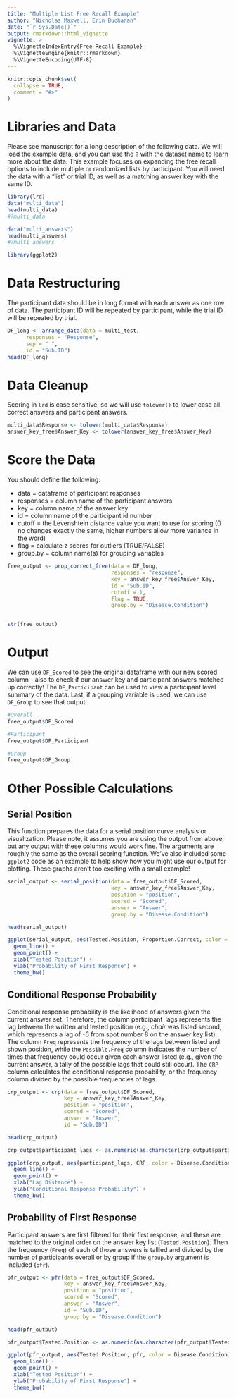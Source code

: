 ```yaml
---
title: "Multiple List Free Recall Example"
author: "Nicholas Maxwell, Erin Buchanan"
date: "`r Sys.Date()`"
output: rmarkdown::html_vignette
vignette: >
  %\VignetteIndexEntry{Free Recall Example}
  %\VignetteEngine{knitr::rmarkdown}
  %\VignetteEncoding{UTF-8}
---
```


```r
knitr::opts_chunk$set(
  collapse = TRUE,
  comment = "#>"
)
```

# Libraries and Data 

Please see manuscript for a long description of the following data. We will load the example data, and you can use the `?` with the dataset name to learn more about the data.  This example focuses on expanding the free recall options to include multiple or randomized lists by participant. You will need the data with a "list" or trial ID, as well as a matching answer key with the same ID. 

```r
library(lrd)
data("multi_data")
head(multi_data)
#?multi_data

data("multi_answers")
head(multi_answers)
#?multi_answers

library(ggplot2)
```

# Data Restructuring

The participant data should be in long format with each answer as one row of data. The participant ID will be repeated by participant, while the trial ID will be repeated by trial.  

```r
DF_long <- arrange_data(data = multi_test,
      responses = "Response",
      sep = " ",
      id = "Sub.ID")
head(DF_long)
```

# Data Cleanup

Scoring in `lrd` is case sensitive, so we will use `tolower()` to lower case all correct answers and participant answers. 

```r
multi_data$Response <- tolower(multi_data$Response)
answer_key_free$Answer_Key <- tolower(answer_key_free$Answer_Key)
```

# Score the Data

You should define the following:

- data = dataframe of participant responses
- responses = column name of the participant answers
- key = column name of the answer key
- id = column name of the participant id number
- cutoff = the Levenshtein distance value you want to use for scoring (0 no changes exactly the same, higher numbers allow more variance in the word)
- flag = calculate z scores for outliers (TRUE/FALSE)
- group.by = column name(s) for grouping variables

```r
free_output <- prop_correct_free(data = DF_long,
                                 responses = "response",
                                 key = answer_key_free$Answer_Key,
                                 id = "Sub.ID",
                                 cutoff = 1,
                                 flag = TRUE,
                                 group.by = "Disease.Condition")


str(free_output)
```

# Output

We can use `DF_Scored` to see the original dataframe with our new scored column - also to check if our answer key and participant answers matched up correctly! The `DF_Participant` can be used to view a participant level summary of the data. Last, if a grouping variable is used, we can use `DF_Group` to see that output. 

```r
#Overall
free_output$DF_Scored

#Participant
free_output$DF_Participant

#Group
free_output$DF_Group
```

# Other Possible Calculations

## Serial Position

This function prepares the data for a serial position curve analysis or visualization. Please note, it assumes you are using the output from above, but any output with these columns would work fine. The arguments are roughly the same as the overall scoring function. We've also included some `ggplot2` code as an example to help show how you might use our output for plotting. These graphs aren't too exciting with a small example! 

```r
serial_output <- serial_position(data = free_output$DF_Scored,
                                 key = answer_key_free$Answer_Key,
                                 position = "position",
                                 scored = "Scored",
                                 answer = "Answer",
                                 group.by = "Disease.Condition")

head(serial_output)

ggplot(serial_output, aes(Tested.Position, Proportion.Correct, color = Disease.Condition)) +
  geom_line() +
  geom_point() +
  xlab("Tested Position") +
  ylab("Probability of First Response") +
  theme_bw() 
```

## Conditional Response Probability

Conditional response probability is the likelihood of answers given the current answer set. Therefore, the column participant_lags represents the lag between the written and tested position (e.g., *chair* was listed second, which represents a lag of -6 from spot number 8 on the answer key list).  The column `Freq` represents the frequency of the lags between listed and shown position, while the `Possible.Freq` column indicates the number of times that frequency could occur given each answer listed (e.g., given the current answer, a tally of the possible lags that could still occur). The `CRP` column calculates the conditional response probability, or the frequency column divided by the possible frequencies of lags. 

```r
crp_output <- crp(data = free_output$DF_Scored,
                  key = answer_key_free$Answer_Key,
                  position = "position",
                  scored = "Scored",
                  answer = "Answer",
                  id = "Sub.ID")

head(crp_output)

crp_output$participant_lags <- as.numeric(as.character(crp_output$participant_lags))

ggplot(crp_output, aes(participant_lags, CRP, color = Disease.Condition)) +
  geom_line() +
  geom_point() +
  xlab("Lag Distance") +
  ylab("Conditional Response Probability") +
  theme_bw()
```

## Probability of First Response

Participant answers are first filtered for their first response, and these are matched to the original order on the answer key list (`Tested.Position`). Then the frequency (`Freq`) of each of those answers is tallied and divided by the number of participants overall or by group if the `group.by` argument is included (`pfr`). 

```r
pfr_output <- pfr(data = free_output$DF_Scored,
                  key = answer_key_free$Answer_Key,
                  position = "position",
                  scored = "Scored",
                  answer = "Answer",
                  id = "Sub.ID",
                  group.by = "Disease.Condition")

head(pfr_output)

pfr_output$Tested.Position <- as.numeric(as.character(pfr_output$Tested.Position))

ggplot(pfr_output, aes(Tested.Position, pfr, color = Disease.Condition)) +
  geom_line() +
  geom_point() +
  xlab("Tested Position") +
  ylab("Probability of First Response") +
  theme_bw()
```



